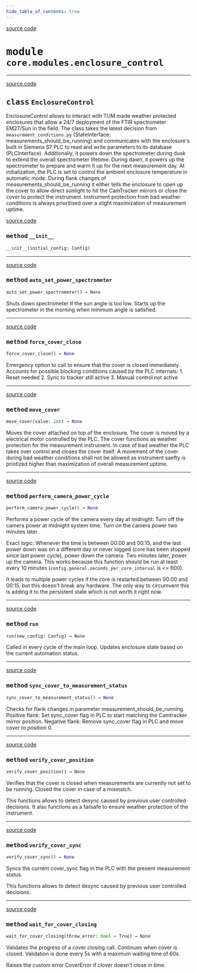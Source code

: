 ```yaml
---
hide_table_of_contents: true
---
```


<!-- markdownlint-disable -->

<a href="https://github.com/tum-esm/pyra/tree/main/packages/core/modules/enclosure_control.py#L0" className="SourceCodeLinkBadge">source code</a>

# <kbd>module</kbd> `core.modules.enclosure_control`






---

<a href="https://github.com/tum-esm/pyra/tree/main/packages/core/modules/enclosure_control.py#L10" className="SourceCodeLinkBadge">source code</a>

## <kbd>class</kbd> `EnclosureControl`
EnclosureControl allows to interact with TUM made weather protected enclosures that allow a 24/7 deployment of the FTIR spectrometer EM27/Sun in the field. The class takes the latest decision from `measurement_conditions.py` (StateInterface: measurements_should_be_running) and communicates with the enclosure's built in Siemens S7 PLC to read and write parameters to its database (PLCInterface). Additionally, it powers down the spectrometer during dusk to extend the overall spectrometer lifetime. During dawn, it powers up the spectrometer to prepare and warm it up for the next measurement day. At initialization, the PLC is set to control the ambient enclosure temperature in automatic mode. During flank changes of measurements_should_be_running it either tells the enclosure to open up the cover to allow direct sunlight to hit the CamTracker mirrors or close the cover to protect the instrument. Instrument protection from bad weather conditions is always prioritised over a slight maximization of measurement uptime. 

<a href="https://github.com/tum-esm/pyra/tree/main/packages/core/modules/enclosure_control.py#L34" className="SourceCodeLinkBadge">source code</a>

### <kbd>method</kbd> `__init__`

```python
__init__(initial_config: Config)
```








---

<a href="https://github.com/tum-esm/pyra/tree/main/packages/core/modules/enclosure_control.py#L288" className="SourceCodeLinkBadge">source code</a>

### <kbd>method</kbd> `auto_set_power_spectrometer`

```python
auto_set_power_spectrometer() → None
```

Shuts down spectrometer if the sun angle is too low. Starts up the spectrometer in the morning when minimum angle is satisfied. 

---

<a href="https://github.com/tum-esm/pyra/tree/main/packages/core/modules/enclosure_control.py#L248" className="SourceCodeLinkBadge">source code</a>

### <kbd>method</kbd> `force_cover_close`

```python
force_cover_close() → None
```

Emergency option to call to ensure that the cover is closed immediately. Accounts for possible blocking conditions caused by the PLC internals: 1. Reset needed 2. Sync to tracker still active 3. Manual control not active 

---

<a href="https://github.com/tum-esm/pyra/tree/main/packages/core/modules/enclosure_control.py#L229" className="SourceCodeLinkBadge">source code</a>

### <kbd>method</kbd> `move_cover`

```python
move_cover(value: int) → None
```

Moves the cover attached on top of the enclosure. The cover is moved by a electrical motor controlled by the PLC. The cover functions as weather protection for the measurement instrument. In case of bad weather the PLC takes over control and closes the cover itself. A movement of the cover during bad weather conditions shall not be allowed as instrument saefty is priotized higher than maximization of overall measurement uptime. 

---

<a href="https://github.com/tum-esm/pyra/tree/main/packages/core/modules/enclosure_control.py#L191" className="SourceCodeLinkBadge">source code</a>

### <kbd>method</kbd> `perform_camera_power_cycle`

```python
perform_camera_power_cycle() → None
```

Performs a power cycle of the camera every day at midnight: Turn off the camera power at midnight system time. Turn on the camera power two minutes later. 

Exact logic: Whenever the time is between 00:00 and 00:15, and the last power down was on a different day or never logged (core has been stopped since last power cycle), power down the camera. Two minutes later, power up the camera. This works because this function should be run at least every 10 minutes (`config.general.seconds_per_core_interval` is <= 600). 

It leads to multiple power cycles if the core is restarted between 00:00 and 00:15, but this doesn't break any hardware. The only way to circumvent this is adding it to the persistent state which is not worth it right now. 

---

<a href="https://github.com/tum-esm/pyra/tree/main/packages/core/modules/enclosure_control.py#L64" className="SourceCodeLinkBadge">source code</a>

### <kbd>method</kbd> `run`

```python
run(new_config: Config) → None
```

Called in every cycle of the main loop. Updates enclosure state based on the current automation status. 

---

<a href="https://github.com/tum-esm/pyra/tree/main/packages/core/modules/enclosure_control.py#L309" className="SourceCodeLinkBadge">source code</a>

### <kbd>method</kbd> `sync_cover_to_measurement_status`

```python
sync_cover_to_measurement_status() → None
```

Checks for flank changes in parameter measurement_should_be_running. Positive flank: Set sync_cover flag in PLC to start matching the Camtracker mirror position. Negative flank: Remove sync_cover flag in PLC and move cover to position 0. 

---

<a href="https://github.com/tum-esm/pyra/tree/main/packages/core/modules/enclosure_control.py#L333" className="SourceCodeLinkBadge">source code</a>

### <kbd>method</kbd> `verify_cover_position`

```python
verify_cover_position() → None
```

Verifies that the cover is closed when measurements are currently not set to be running. Closed the cover in case of a mismatch. 

This functions allows to detect desync caused by previous user controlled decisions. It also functions as a failsafe to ensure weather protection of the instrument. 

---

<a href="https://github.com/tum-esm/pyra/tree/main/packages/core/modules/enclosure_control.py#L346" className="SourceCodeLinkBadge">source code</a>

### <kbd>method</kbd> `verify_cover_sync`

```python
verify_cover_sync() → None
```

Syncs the current cover_sync flag in the PLC with the present measurement status. 

This functions allows to detect desync caused by previous user controlled decisions. 

---

<a href="https://github.com/tum-esm/pyra/tree/main/packages/core/modules/enclosure_control.py#L266" className="SourceCodeLinkBadge">source code</a>

### <kbd>method</kbd> `wait_for_cover_closing`

```python
wait_for_cover_closing(throw_error: bool = True) → None
```

Validates the progress of a cover closing call. Continues when cover is closed. Validation is done every 5s with a maximum waiting time of 60s. 

Raises the custom error CoverError if clover doesn't close in time. 


